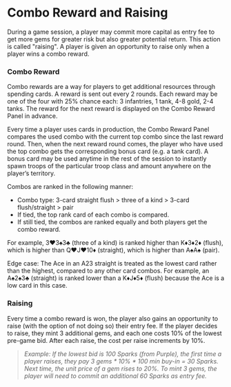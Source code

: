 # Combo Reward and Raising

During a game session, a player may commit more capital as entry fee to get more gems for greater risk but also greater potential return. This action is called "raising". A player is given an opportunity to raise only when a player wins a combo reward.

### Combo Reward

Combo rewards are a way for players to get additional resources through spending cards. A reward is sent out every 2 rounds. Each reward may be one of the four with 25\% chance each: 3 infantries, 1 tank, 4-8 gold, 2-4 tanks. The reward for the next reward is displayed on the Combo Reward Panel in advance.

Every time a player uses cards in production, the Combo Reward Panel compares the used combo with the current top combo since the last reward round. Then, when the next reward round comes, the player who have used the top combo gets the corresponding bonus card (e.g. a tank card). A bonus card may be used anytime in the rest of the session to instantly spawn troops of the particular troop class and amount anywhere on the player’s territory.

Combos are ranked in the following manner:

- Combo type: 3-card straight flush > three of a kind > 3-card flush/straight > pair
- If tied, the top rank card of each combo is compared.
- If still tied, the combos are ranked equally and both players get the combo reward.

For example, 3♥️3♠️3♣️ (three of a kind) is ranked higher than K♦️3♦️2♦️ (flush), which is higher than Q♥️J♥️10♦️ (straight), which is higher than A♠️A♠️ (pair).

Edge case: The Ace in an A23 straight is treated as the lowest card rather than the highest, compared to any other card combos. For example, an A♠️2♠️3♣️ (straight) is ranked lower than a K♦️J♦️5♦️ (flush) because the Ace is a low card in this case. 

### Raising

Every time a combo reward is won, the player also gains an opportunity to raise (with the option of not doing so) their entry fee. If the player decides to raise, they mint 3 additional gems, and each one costs 10% of the lowest pre-game bid. After each raise, the cost per raise increments by 10%.

> _Example: If the lowest bid is 100 Sparks (from Purple), the first time a player raises, they pay 3 gems \* 10% \* 100 min buy-in = 30 Sparks. Next time, the unit price of a gem rises to 20%. To mint 3 gems, the player will need to commit an additional 60 Sparks as entry fee._

